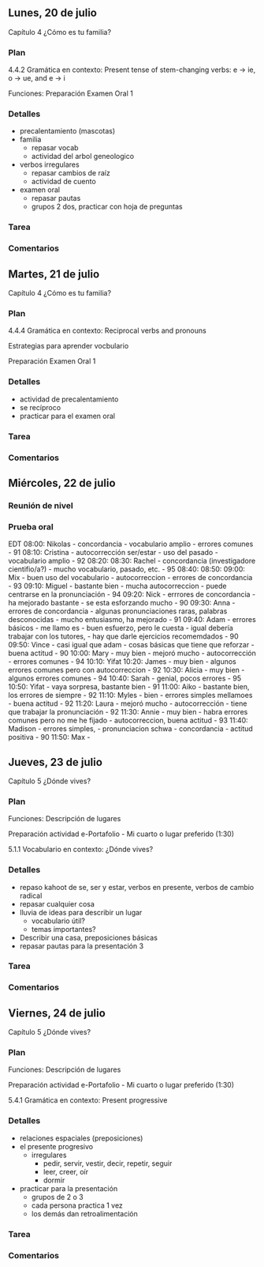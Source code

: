 
## Lunes, 20 de julio

Capítulo 4 ¿Cómo es tu familia?

### Plan

4.4.2 Gramática en contexto: 
Present tense of stem-changing verbs: e → ie, o → ue, and  e → i

Funciones: Preparación Examen Oral 1

### Detalles

- precalentamiento (mascotas)
- familia
	- repasar vocab
	- actividad del arbol geneologico
- verbos irregulares
	- repasar cambios de raíz
	- actividad de cuento
- examen oral
	- repasar pautas
	- grupos 2 dos, practicar con hoja de preguntas

### Tarea


### Comentarios








## Martes, 21 de julio

Capítulo 4 ¿Cómo es tu familia?

### Plan

4.4.4 Gramática en contexto: 
Reciprocal verbs and pronouns 

Estrategias para aprender vocbulario

Preparación Examen Oral 1

### Detalles

- actividad de precalentamiento
- se recíproco
- practicar para el examen oral 

### Tarea


### Comentarios







## Miércoles, 22 de julio

### Reunión de nivel

### Prueba oral

EDT
08:00: Nikolas
	- concordancia
	- vocabulario amplio
	- errores comunes
	- 91
08:10: Cristina
	- autocorrección ser/estar
	- uso del pasado
	- vocabulario amplio
	- 92
08:20: 
08:30: Rachel
	- concordancia (investigadore cientifio/a?)
	- mucho vocabulario, pasado, etc.
	- 95
08:40: 
08:50: 
09:00: Mix
	- buen uso del vocabulario
	- autocorreccion
	- errores de concordancia
	- 93
09:10: Miguel
	- bastante bien
	- mucha autocorreccion
	- puede centrarse en la pronunciación
	- 94
09:20: Nick
	- errrores de concordancia
	- ha mejorado bastante
	- se esta esforzando mucho
	- 90
09:30: Anna
	- errores de concordancia
	- algunas pronunciaciones raras, palabras desconocidas
	- mucho entusiasmo, ha mejorado
	- 91
09:40: Adam
	- errores básicos
	- me llamo es
	- buen esfuerzo, pero le cuesta
	- igual debería trabajar con los tutores, 
	- hay que darle ejercicios recomemdados
	- 90
09:50: Vince
	- casi igual que adam
	- cosas básicas que tiene que reforzar
	- buena actitud
	- 90
10:00: Mary
	- muy bien
	- mejoró mucho
	- autocorrección
	- errores comunes
	- 94
10:10: Yifat
10:20: James
	- muy bien
	- algunos errores comunes pero con autocorreccion
	- 92
10:30: Alicia
	- muy bien
	- algunos errores comunes
	- 94
10:40: Sarah
	- genial, pocos errores
	- 95
10:50: Yifat
	- vaya sorpresa, bastante bien
	- 91
11:00: Aiko
	- bastante bien, los errores de siempre
	- 92
11:10: Myles
	- bien
	- errores simples mellamoes
	- buena actitud
	- 92
11:20: Laura
	- mejoró mucho
	- autocorrección
	- tiene que trabajar la pronunciación
	- 92
11:30: Annie
	- muy bien
	- habra errores comunes pero no me he fijado
	- autocorreccion, buena actitud
	- 93
11:40: Madison
	- errores simples, 
	- pronunciacion schwa
	- concordancia
	- actitud positiva
	- 90
11:50: Max
	- 







## Jueves, 23 de julio

Capítulo 5 ¿Dónde vives?  

### Plan

Funciones: Descripción de lugares 

Preparación actividad e-Portafolio - Mi cuarto o lugar  preferido (1:30)

5.1.1 Vocabulario en contexto: 
¿Dónde vives?

### Detalles

- repaso kahoot de se, ser y estar, verbos en presente, verbos de cambio radical
- repasar cualquier cosa
- lluvia de ideas para describir un lugar
	- vocabulario útil?
	- temas importantes?
- Describir una casa, preposiciones básicas
- repasar pautas para la presentación 3

### Tarea


### Comentarios







## Viernes, 24 de julio

Capítulo 5 ¿Dónde vives?  

### Plan

Funciones: Descripción de lugares 

Preparación actividad e-Portafolio - Mi cuarto o lugar  preferido (1:30)

5.4.1 Gramática en contexto: 
Present progressive


### Detalles

- relaciones espaciales (preposiciones)
- el presente progresivo
	- irregulares
		- pedir, servir, vestir, decir, repetir, seguir
		- leer, creer, oír
		- dormir
- practicar para la presentación
	- grupos de 2 o 3
	- cada persona practica 1 vez
	- los demás dan retroalimentación

### Tarea


### Comentarios

